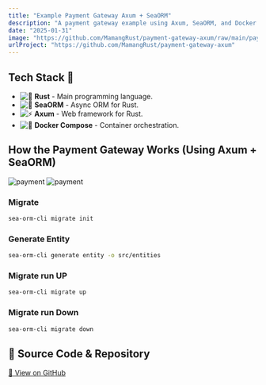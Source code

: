 ```yaml
---
title: "Example Payment Gateway Axum + SeaORM"
description: "A payment gateway example using Axum, SeaORM, and Docker Compose."
date: "2025-01-31"
image: "https://github.com/MamangRust/payment-gateway-axum/raw/main/payment_gateway.png?raw=true"
urlProject: "https://github.com/MamangRust/payment-gateway-axum"
---
```


## Tech Stack 🚀

- ![🦀](https://img.shields.io/badge/Rust-%23000000.svg?style=for-the-badge&logo=rust&logoColor=white) **Rust** - Main programming language.
- ![🌊](https://img.shields.io/badge/SeaORM-%232496ED.svg?style=for-the-badge&logoColor=white) **SeaORM** - Async ORM for Rust.
- ![⚡](https://img.shields.io/badge/Axum-%2300599C.svg?style=for-the-badge&logoColor=white) **Axum** - Web framework for Rust.
- ![🐳](https://img.shields.io/badge/Docker%20Compose-%232496ED.svg?style=for-the-badge&logo=docker&logoColor=white) **Docker Compose** - Container orchestration.



## How the Payment Gateway Works (Using Axum + SeaORM)

<img src="https://github.com/MamangRust/payment-gateway-axum/raw/main/images/payment_gateway.png?raw=true" alt="payment" />
<img src="https://github.com/MamangRust/payment-gateway-axum/raw/main/images/example.png?raw=true" alt="payment" />

### Migrate

```sh
sea-orm-cli migrate init
```

### Generate Entity

```sh
sea-orm-cli generate entity -o src/entities
```

### Migrate run UP

```sh
sea-orm-cli migrate up
```

### Migrate run Down

```sh
sea-orm-cli migrate down
```




## 🔗 Source Code & Repository
[📌 View on GitHub](https://github.com/MamangRust/payment-gateway-axum)